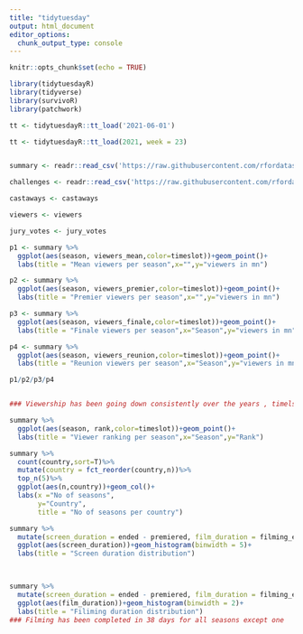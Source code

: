 ```yaml
---
title: "tidytuesday"
output: html_document
editor_options: 
  chunk_output_type: console
---
```


```r
knitr::opts_chunk$set(echo = TRUE)

library(tidytuesdayR)
library(tidyverse)
library(survivoR)
library(patchwork)

tt <- tidytuesdayR::tt_load('2021-06-01')

tt <- tidytuesdayR::tt_load(2021, week = 23)


summary <- readr::read_csv('https://raw.githubusercontent.com/rfordatascience/tidytuesday/master/data/2021/2021-06-01/summary.csv')

challenges <- readr::read_csv('https://raw.githubusercontent.com/rfordatascience/tidytuesday/master/data/2021/2021-06-01/challenges.csv')

castaways <- castaways

viewers <- viewers  

jury_votes <- jury_votes

```


```r
p1 <- summary %>% 
  ggplot(aes(season, viewers_mean,color=timeslot))+geom_point()+
  labs(title = "Mean viewers per season",x="",y="viewers in mn")

p2 <- summary %>% 
  ggplot(aes(season, viewers_premier,color=timeslot))+geom_point()+
  labs(title = "Premier viewers per season",x="",y="viewers in mn")

p3 <- summary %>% 
  ggplot(aes(season, viewers_finale,color=timeslot))+geom_point()+
  labs(title = "Finale viewers per season",x="Season",y="viewers in mn")

p4 <- summary %>% 
  ggplot(aes(season, viewers_reunion,color=timeslot))+geom_point()+
  labs(title = "Reunion viewers per season",x="Season",y="viewers in mn")

p1/p2/p3/p4


### Viewership has been going down consistently over the years , timelsot changed from Thu to Wed after 20th season 

```


```r
summary %>% 
  ggplot(aes(season, rank,color=timeslot))+geom_point()+
  labs(title = "Viewer ranking per season",x="Season",y="Rank")

summary %>% 
  count(country,sort=T)%>%
  mutate(country = fct_reorder(country,n))%>%
  top_n(5)%>%
  ggplot(aes(n,country))+geom_col()+
  labs(x ="No of seasons",
       y="Country",
       title = "No of seasons per country")


```


```r

summary %>% 
  mutate(screen_duration = ended - premiered, film_duration = filming_ended - filming_started)%>%
  ggplot(aes(screen_duration))+geom_histogram(binwidth = 5)+
  labs(title = "Screen duration distribution")
  


summary %>% 
  mutate(screen_duration = ended - premiered, film_duration = filming_ended - filming_started)%>%
  ggplot(aes(film_duration))+geom_histogram(binwidth = 2)+
  labs(title = "Filiming duration distribution")
### Filming has been completed in 38 days for all seasons except one

```

```r





```

